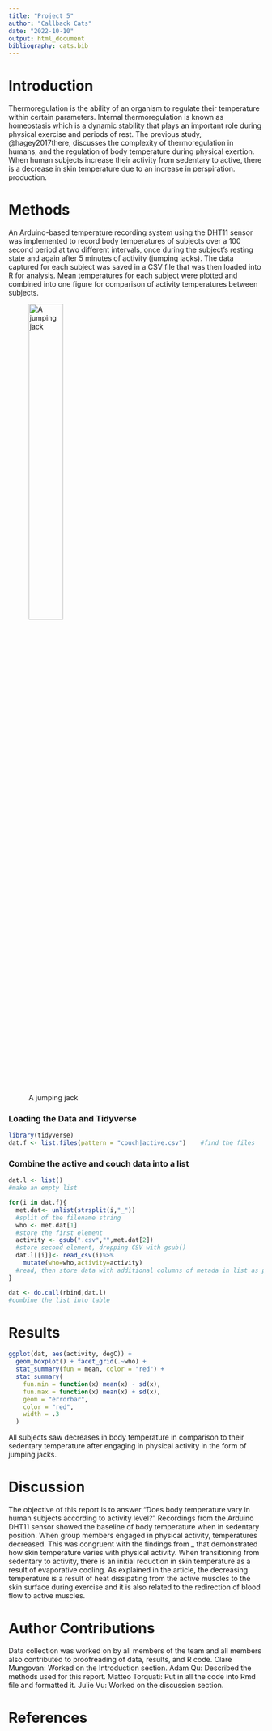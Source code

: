 ```yaml
---
title: "Project 5"
author: "Callback Cats"
date: "2022-10-10"
output: html_document
bibliography: cats.bib
---
```


# Introduction

Thermoregulation is the ability of an organism to regulate their temperature within certain parameters. Internal thermoregulation is known as homeostasis which is a dynamic stability that plays an important role during physical exercise and periods of rest. The previous study, @hagey2017there, discusses the complexity of thermoregulation in humans, and the regulation of body temperature during physical exertion. When human subjects increase their activity from sedentary to active, there is a decrease in skin temperature due to an increase in perspiration.  production.


# Methods

An Arduino-based temperature recording system using the DHT11 sensor was implemented to record body temperatures of subjects over a 100 second period at two different intervals, once during the subject’s resting state and again after 5 minutes of activity (jumping jacks). The data captured for each subject was saved in a CSV file that was then loaded into R for analysis. Mean temperatures for each subject were plotted and combined into one figure for comparison of activity temperatures between subjects.

![A jumping jack](https://www.sparkpeople.com/assets/exercises/Jumping-Jacks.gif){width=40%}

### Loading the Data and Tidyverse
```r
library(tidyverse) 
dat.f <- list.files(pattern = "couch|active.csv")    #find the files
```

### Combine the active and couch data into a list
```r

dat.l <- list()   
#make an empty list

for(i in dat.f){
  met.dat<- unlist(strsplit(i,"_"))                                                  
  #split of the filename string
  who <- met.dat[1]                                                                     
  #store the first element
  activity <- gsub(".csv","",met.dat[2])                                        
  #store second element, dropping CSV with gsub()
  dat.l[[i]]<- read_csv(i)%>%
    mutate(who=who,activity=activity)                                       
  #read, then store data with additional columns of metada in list as position unique to i
}

dat <- do.call(rbind,dat.l)
#combine the list into table
```




# Results

```r
ggplot(dat, aes(activity, degC)) +
  geom_boxplot() + facet_grid(.~who) +
  stat_summary(fun = mean, color = "red") +
  stat_summary(
    fun.min = function(x) mean(x) - sd(x), 
    fun.max = function(x) mean(x) + sd(x), 
    geom = "errorbar",
    color = "red",
    width = .3
  )
```

All subjects saw decreases in body temperature in comparison to their sedentary temperature after engaging in physical activity in the form of jumping jacks.

# Discussion

The objective of this report is to answer “Does body temperature vary in human subjects according to activity level?” Recordings from the Arduino DHT11 sensor showed the baseline of body temperature when in sedentary position. When group members engaged in physical activity, temperatures decreased. This was congruent with the findings from _ that demonstrated how skin temperature varies with physical activity. When transitioning from sedentary to activity, there is an initial reduction in skin temperature as a result of evaporative cooling. As explained in the article, the decreasing temperature is a result of heat dissipating from the active muscles to the skin surface during exercise and it is also related to the redirection of blood flow to active muscles. 


# Author Contributions

Data collection was worked on by all members of the team and all members also contributed to proofreading of data, results, and R code.
Clare Mungovan: Worked on the Introduction section.
Adam Qu: Described the methods used for this report.
Matteo Torquati: Put in all the code into Rmd file and formatted it.
Julie Vu: Worked on the discussion section.


# References

